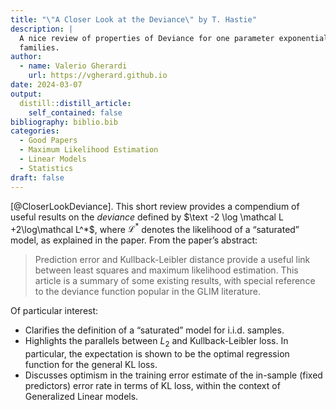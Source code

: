 ```yaml
---
title: "\"A Closer Look at the Deviance\" by T. Hastie"
description: |
  A nice review of properties of Deviance for one parameter exponential 
  families.
author:
  - name: Valerio Gherardi
    url: https://vgherard.github.io
date: 2024-03-07
output:
  distill::distill_article:
    self_contained: false
bibliography: biblio.bib
categories: 
  - Good Papers
  - Maximum Likelihood Estimation
  - Linear Models
  - Statistics
draft: false
---
```


[@CloserLookDeviance]. This short review provides a compendium of useful results
on the *deviance* defined by $\text -2 \log \mathcal L +2\log\mathcal L^*$, 
where $\mathcal L^*$ denotes the likelihood of a "saturated" model, as explained
in the paper. From the paper's abstract:

> Prediction error and Kullback-Leibler distance provide a useful link between 
least squares and maximum likelihood estimation. This article is a summary of 
some existing results, with special reference to the deviance function popular 
in the GLIM literature.

Of particular interest:

- Clarifies the definition of a "saturated" model for i.i.d. samples. 
- Highlights the parallels between $L_2$ and Kullback-Leibler loss. In 
particular, the expectation is shown to be the optimal regression function for 
the general KL loss.
- Discusses optimism in the training error estimate of the in-sample (fixed predictors) error rate in terms of KL loss, within the context of Generalized 
Linear models. 

